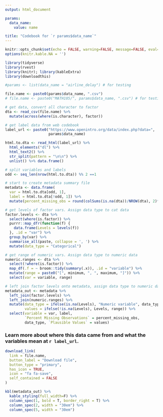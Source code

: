 ```yaml
---
output: html_document

params: 
  data_name: 
    value: name

title: "Codebook for `r params$data_name`"
---
```


```r
knitr::opts_chunk$set(echo = FALSE, warning=FALSE, message=FALSE, eval=TRUE)
options(knitr.kable.NA = '')

library(tidyverse)
library(rvest)
library(knitr); library(kableExtra)
library(downloadthis)

#params <- list(data_name = "airline_delay") # for testing
```

```r
file.name <- paste0(params$data_name, ".csv")
# file.name <- paste0("MATH105/", params$data_name, ".csv") # for testing

# get data, convert all character to factor
dta <- read_csv(file.name) %>% 
  mutate(across(where(is.character), factor))

# get label data from web codebook
label_url <- paste0("https://www.openintro.org/data/index.php?data=",
                    params$data_name)

html.to.dta <- read_html(label_url) %>%
  html_elements("dl") %>%
  html_text2() %>%
  str_split(pattern = "\n\n") %>%
  unlist() %>% data.frame()

# split variables and labels
odd <- seq_len(nrow(html.to.dta)) %% 2 ==1

# start to create metadata summary file
metadata <- data.frame(
  var = html.to.dta[odd, 1], 
  label = html.to.dta[!odd, 1]) %>% 
  mutate(percent_missing_obs = round(colSums(is.na(dta))/NROW(dta), 2)*100)

# get levels of factor vars. Assign data type to cat data
factor.levels <- dta %>% 
  select(where(is.factor)) %>% 
  purrr::map_dfr(function(f) {
    data.frame(Levels = levels(f))
  }, .id = "var") %>%
  group_by(var) %>% 
  summarise_all(paste, collapse = ', ') %>%
  mutate(data_type = "Categorical")

# get range of numeric vars. Assign data type to numeric data
numeric.ranges <- dta %>%
  select(!where(is.factor)) %>% 
  map_df(.f = ~ broom::tidy(summary(.x)), .id = "variable") %>%
  mutate(range = paste0("[", minimum, ", ", maximum, "]")) %>% 
  select(var = variable, range)

# left join factor levels onto metadata, assign data type to numeric data
metadata_out <- metadata %>% 
  left_join(factor.levels) %>%
  left_join(numeric.ranges) %>%
  mutate(data_type = ifelse(is.na(Levels), "Numeric variable", data_type), 
         values = ifelse(!is.na(Levels), Levels, range)) %>%
  select(variable = var, label, 
         `Percent Missing Observations` = percent_missing_obs,
         data_type, `Plausible Values` = values)

```

### Learn more about where this data came from and what the variables mean at `r label_url`. 
```r
download_link(
  link = file.name,
  button_label = "Download file",
  button_type = "primary",
  has_icon = TRUE,
  icon = "fa fa-save",
  self_contained = FALSE
)
```

```r
kbl(metadata_out) %>%
  kable_styling(full_width=F) %>% 
  column_spec(1, bold = T, border_right = T) %>%
  column_spec(2, width = "30em") %>% 
  column_spec(5, width = "30em") 
```
